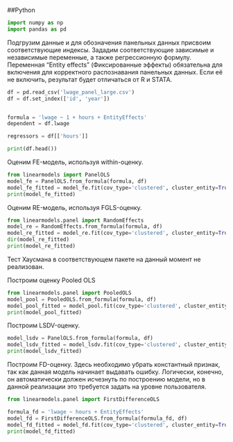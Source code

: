 ##Python 


```python
import numpy as np
import pandas as pd
```

Подгрузим данные и для обозначения панельных данных присвоим соответствующие индексы.
Зададим соответствующие зависимые и независимые переменные, а также регрессионную формулу.
Переменная "Entity effects" (Фиксированные эффекты) обязательна для включения для корректного распознавания панельных данных. 
Если её не включить, результат будет отличаться от R и STATA.

```python
df = pd.read_csv('lwage_panel_large.csv')
df = df.set_index(['id', 'year'])


formula = 'lwage ~ 1 + hours + EntityEffects'
dependent = df.lwage

regressors = df[['hours']]

print(df.head())
```

Оценим FE-модель, используя within-оценку.
```python
from linearmodels import PanelOLS
model_fe = PanelOLS.from_formula(formula, df)
model_fe_fitted = model_fe.fit(cov_type='clustered', cluster_entity=True)
print(model_fe_fitted)
```

Оценим RE-модель, используя FGLS-оценку.

```python
from linearmodels.panel import RandomEffects
model_re = RandomEffects.from_formula(formula, df)
model_re_fitted = model_re.fit(cov_type='clustered', cluster_entity=True)
dir(model_re_fitted)
print(model_re_fitted)
```

Тест Хаусмана в соответствующем пакете на данный момент не реализован.
<!-- Поискать тест Хаусмана -->

Построим оценку Pooled OLS

```python
from linearmodels.panel import PooledOLS
model_pool = PooledOLS.from_formula(formula, df)
model_pool_fitted = model_pool.fit(cov_type='clustered', cluster_entity=True)
print(model_pool_fitted)
```

Построим LSDV-оценку.

```python
model_lsdv = PanelOLS.from_formula(formula, df)
model_lsdv_fitted = model_lsdv.fit(cov_type='clustered', cluster_entity=True, use_lsdv=True)
print(model_lsdv_fitted)
```

Построим FD-оценку. Здесь необходимо убрать константный признак, так как данная модель начинает выдавать ошибку. Логически, конечно, он автоматически должен исчезнуть по построению модели, но в данной реализации это требуется задать на уровне пользователя.

```python
from linearmodels.panel import FirstDifferenceOLS

formula_fd = 'lwage ~ hours + EntityEffects'
model_fd = FirstDifferenceOLS.from_formula(formula_fd, df)
model_fd_fitted = model_fd.fit(cov_type='clustered', cluster_entity=True)
print(model_fd_fitted)
```



